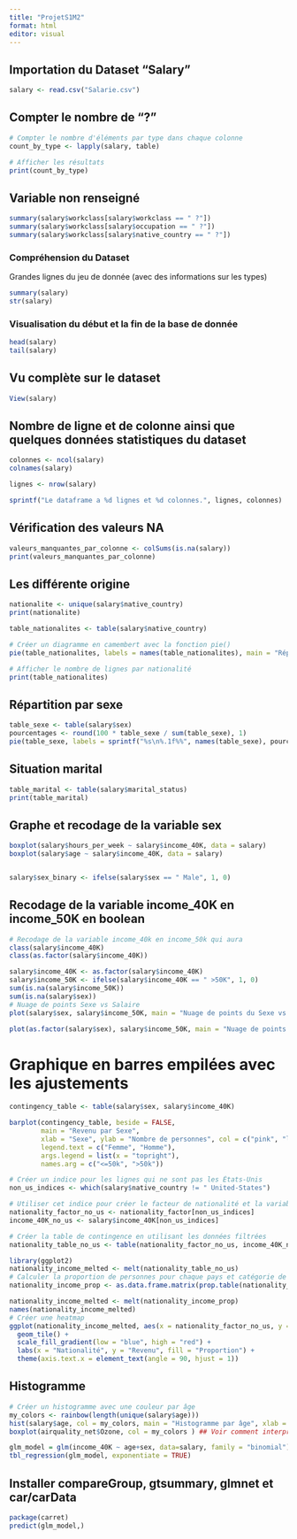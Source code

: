 ```yaml
---
title: "ProjetS1M2"
format: html
editor: visual
---
```


## Importation du Dataset "Salary"

```r
salary <- read.csv("Salarie.csv")
```

## Compter le nombre de "?"

```r
# Compter le nombre d'éléments par type dans chaque colonne
count_by_type <- lapply(salary, table)

# Afficher les résultats
print(count_by_type)
```

## Variable non renseigné

```r
summary(salary$workclass[salary$workclass == " ?"])
summary(salary$workclass[salary$occupation == " ?"])
summary(salary$workclass[salary$native_country == " ?"])
```

### Compréhension du Dataset

Grandes lignes du jeu de donnée (avec des informations sur les types)

```r
summary(salary)
str(salary)
```

### Visualisation du début et la fin de la base de donnée

```r
head(salary)
tail(salary)
```

## Vu complète sur le dataset

```r
View(salary)
```

## Nombre de ligne et de colonne ainsi que quelques données statistiques du dataset

```r
colonnes <- ncol(salary)
colnames(salary)

lignes <- nrow(salary)

sprintf("Le dataframe a %d lignes et %d colonnes.", lignes, colonnes)
```

## Vérification des valeurs NA

```r
valeurs_manquantes_par_colonne <- colSums(is.na(salary))
print(valeurs_manquantes_par_colonne)
```

## Les différente origine

```r
nationalite <- unique(salary$native_country)
print(nationalite)

table_nationalites <- table(salary$native_country)

# Créer un diagramme en camembert avec la fonction pie()
pie(table_nationalites, labels = names(table_nationalites), main = "Répartition des nationalités")

# Afficher le nombre de lignes par nationalité
print(table_nationalites)
```

## Répartition par sexe

```r
table_sexe <- table(salary$sex)
pourcentages <- round(100 * table_sexe / sum(table_sexe), 1)
pie(table_sexe, labels = sprintf("%s\n%.1f%%", names(table_sexe), pourcentages), main = "Répartition par sexe")
```

## Situation marital

```r
table_marital <- table(salary$marital_status)
print(table_marital)

```

## Graphe et recodage de la variable sex

```r
boxplot(salary$hours_per_week ~ salary$income_40K, data = salary)
boxplot(salary$age ~ salary$income_40K, data = salary)


salary$sex_binary <- ifelse(salary$sex == " Male", 1, 0)


```

## Recodage de la variable income_40K en income_50K en boolean

```r

# Recodage de la variable income_40k en income_50k qui aura
class(salary$income_40K)
class(as.factor(salary$income_40K))

salary$income_40K <- as.factor(salary$income_40K)
salary$income_50K <- ifelse(salary$income_40K == " >50K", 1, 0)
sum(is.na(salary$income_50K))
sum(is.na(salary$sex))
# Nuage de points Sexe vs Salaire
plot(salary$sex, salary$income_50K, main = "Nuage de points du Sexe vs Salaire", xlab = "Sexe", ylab = "Salaire")

plot(as.factor(salary$sex), salary$income_50K, main = "Nuage de points du Sexe vs Salaire", xlab = "Sexe", ylab = "Salaire")
```

# Graphique en barres empilées avec les ajustements

```r
contingency_table <- table(salary$sex, salary$income_40K)

barplot(contingency_table, beside = FALSE, 
        main = "Revenu par Sexe",
        xlab = "Sexe", ylab = "Nombre de personnes", col = c("pink", "lightblue"),
        legend.text = c("Femme", "Homme"), 
        args.legend = list(x = "topright"),
        names.arg = c("<=50k", ">50k")) 
```

```r
# Créer un indice pour les lignes qui ne sont pas les États-Unis
non_us_indices <- which(salary$native_country != " United-States")

# Utiliser cet indice pour créer le facteur de nationalité et la variable de revenu correspondante
nationality_factor_no_us <- nationality_factor[non_us_indices]
income_40K_no_us <- salary$income_40K[non_us_indices]

# Créer la table de contingence en utilisant les données filtrées
nationality_table_no_us <- table(nationality_factor_no_us, income_40K_no_us)

library(ggplot2)
nationality_income_melted <- melt(nationality_table_no_us)
# Calculer la proportion de personnes pour chaque pays et catégorie de revenu
nationality_income_prop <- as.data.frame.matrix(prop.table(nationality_table_no_us, 1))

nationality_income_melted <- melt(nationality_income_prop)
names(nationality_income_melted)
# Créer une heatmap
ggplot(nationality_income_melted, aes(x = nationality_factor_no_us, y = income_40K_no_us, fill = value)) +
  geom_tile() +
  scale_fill_gradient(low = "blue", high = "red") +
  labs(x = "Nationalité", y = "Revenu", fill = "Proportion") +
  theme(axis.text.x = element_text(angle = 90, hjust = 1))
```
## Histogramme 

```r
# Créer un histogramme avec une couleur par âge
my_colors <- rainbow(length(unique(salary$age)))
hist(salary$age, col = my_colors, main = "Histogramme par âge", xlab = "Âge")
boxplot(airquality_net$Ozone, col = my_colors ) ## Voir comment interpréter ce graphique
```

```r
glm_model = glm(income_40K ~ age+sex, data=salary, family = "binomial")
tbl_regression(glm_model, exponentiate = TRUE)
```
## Installer compareGroup, gtsummary, glmnet et car/carData
```r
package(carret)
predict(glm_model,)
```

